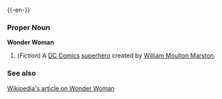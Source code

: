 {{-en-}}
===Proper Noun===
'''Wonder Woman'''
#(''Fiction'')  A [[w:DC Comics|DC Comics]] [[superhero]] created by [[w:William Moulton Marston|William Moulton Marston]].

===See also===
[[w:wonderwoman|Wikipedia's article on Wonder Woman]]